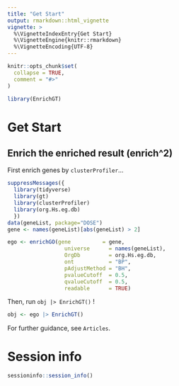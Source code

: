 ```yaml
---
title: "Get Start"
output: rmarkdown::html_vignette
vignette: >
  %\VignetteIndexEntry{Get Start}
  %\VignetteEngine{knitr::rmarkdown}
  %\VignetteEncoding{UTF-8}
---
```


```r
knitr::opts_chunk$set(
  collapse = TRUE,
  comment = "#>"
)
```

```r
library(EnrichGT)
```


# Get Start

## Enrich the enriched result (enrich^2)

First enrich genes by `clusterProfiler`...

```r
suppressMessages({
  library(tidyverse)
  library(gt)
  library(clusterProfiler)
  library(org.Hs.eg.db)
  })
data(geneList, package="DOSE")
gene <- names(geneList)[abs(geneList) > 2]
```


```r
ego <- enrichGO(gene          = gene,
                  universe      = names(geneList),
                  OrgDb         = org.Hs.eg.db,
                  ont           = "BP",
                  pAdjustMethod = "BH",
                  pvalueCutoff  = 0.5,
                  qvalueCutoff  = 0.5,
                  readable      = TRUE)
```

Then, run  `obj |> EnrichGT()` !

```r
obj <- ego |> EnrichGT()
```

For further guidance, see `Articles`.  

# Session info

```r
sessioninfo::session_info()
```

